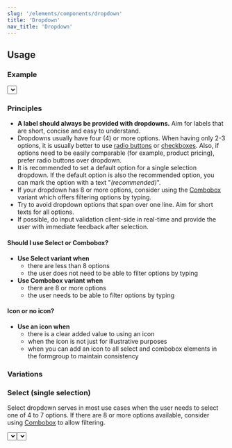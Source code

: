 ```yaml
---
slug: '/elements/components/dropdown'
title: 'Dropdown'
nav_title: 'Dropdown'
---
```




## Usage

### Example

<PlaygroundPreview>
  <div style={{ maxWidth: '400px' }}>
    <Select 
      required 
      label="Select" 
      helper="Assistive text" 
      placeholder="Placeholder" 
      options={[
        { label: 'Americium' },
        { label: 'Berkelium' },
        { label: 'Californium' },
        { label: 'Copernicium' },
      ]}
    />
    <Combobox
      multiselect
      required
      label="Combobox"
      helper="Assistive text"
      placeholder="Placeholder"
      options={[
        { label: 'Americium' },
        { label: 'Berkelium' },
        { label: 'Californium' },
        { label: 'Copernicium' },
        { label: 'Einsteinium' },
        { label: 'Fermium' },
        { label: 'Mendelevium' },
        { label: 'Plutonium' },
      ]}
      clearButtonAriaLabel="Clear all selections"
      selectedItemRemoveButtonAriaLabel="Remove ${value}"
      toggleButtonAriaLabel="Toggle menu"
      style={{ marginTop: 'var(--spacing-s)' }}
    />
  </div>
</PlaygroundPreview>

### Principles

- **A label should always be provided with dropdowns.** Aim for labels that are short, concise and easy to understand.
- Dropdowns usually have four (4) or more options. When having only 2-3 options, it is usually better to use [radio buttons](/components/radio-button 'Radio button documentation') or [checkboxes](/components/checkbox 'Checkbox documentation'). Also, if options need to be easily comparable (for example, product pricing), prefer radio buttons over dropdown.
- It is recommended to set a default option for a single selection dropdown. If the default option is also the recommended option, you can mark the option with a text "_(recommended)_".
- If your dropdown has 8 or more options, consider using the [Combobox](#combobox-single-selection) variant which offers filtering options by typing.
- Try to avoid dropdown options that span over one line. Aim for short texts for all options.
- If possible, do input validation client-side in real-time and provide the user with immediate feedback after selection.

#### Should I use Select or Combobox?

- **Use Select variant when**
  - there are less than 8 options
  - the user does not need to be able to filter options by typing
- **Use Combobox variant when**
  - there are 8 or more options
  - the user needs to be able to filter options by typing

#### Icon or no icon?

- **Use an icon when**
  - there is a clear added value to using an icon
  - when the icon is not just for illustrative purposes
  - when you can add an icon to all select and combobox elements in the formgroup to maintain consistency

### Variations

### Select (single selection)

Select dropdown serves in most use cases when the user needs to select one of 4 to 7 options. If there are 8 or more options available, consider using [Combobox](#combobox-single-selection) to allow filtering.

<PlaygroundPreview>
  <Select 
    required 
    label="Label" 
    helper="Assistive text" 
    placeholder="Placeholder" 
    options={[
      { label: 'Americium' },
      { label: 'Berkelium' },
      { label: 'Californium' },
      { label: 'Copernicium' },
    ]}
    style={{ maxWidth: '400px' }}
  />
</PlaygroundPreview>

### Select (multi-selection)

Select multi-selection variant allows the user to select one or more options simultaneously. Note! Select dropdown does not feature filtering options by typing. When this feature is needed or there are a large number of options available, consider using consider using [Combobox](#combobox-multi-selection).

Multi-select also supports icon if needed.

<PlaygroundPreview>
  <Select
    multiselect
    required
    label="Label"
    placeholder="Placeholder"
    helper="Assistive text"
    options={[{ label: 'Plutonium' }, { label: 'Americium' }, { label: 'Copernicium' }, { label: 'Berkelium' }]}
    clearButtonAriaLabel="Clear all selections"
    selectedItemRemoveButtonAriaLabel="Remove ${value}"
    style={{ maxWidth: '400px' }}
  />
</PlaygroundPreview>

### Combobox (single selection)

Combobox dropdown serves in most use cases when the user needs to select one from 8 or more options (up to hundreds of options). Combobox variant features filtering options by typing.

<PlaygroundPreview>
  <Combobox
    required
    label="Label"
    helper="Assistive text"
    placeholder="Placeholder"
    toggleButtonAriaLabel="Toggle menu"
    options={[
      { label: 'Americium' },
      { label: 'Berkelium' },
      { label: 'Californium' },
      { label: 'Copernicium' },
      { label: 'Einsteinium' },
      { label: 'Fermium' },
      { label: 'Mendelevium' },
      { label: 'Plutonium' },
    ]}
    style={{ maxWidth: '400px' }}
  />
</PlaygroundPreview>

### Combobox (multi-selection)

Combobox multi-select variant allows the user to select one or more options simultaneously. Combobox variant features filtering options by typing.

Multi-select also supports icon if needed.

<PlaygroundPreview>
  <Combobox
    multiselect
    required
    label="Label"
    helper="Assistive text"
    placeholder="Placeholder"
    options={[
      { label: 'Americium' },
      { label: 'Berkelium' },
      { label: 'Californium' },
      { label: 'Copernicium' },
      { label: 'Einsteinium' },
      { label: 'Fermium' },
      { label: 'Mendelevium' },
      { label: 'Plutonium' },
    ]}
    clearButtonAriaLabel="Clear all selections"
    selectedItemRemoveButtonAriaLabel="Remove ${value}"
    toggleButtonAriaLabel="Toggle menu"
    style={{ maxWidth: '400px' }}
  />
</PlaygroundPreview>
